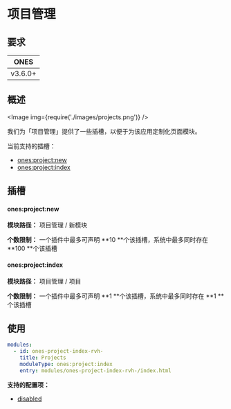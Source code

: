 
# 项目管理

## 要求

| **ONES** |
| :------: |
| v3.6.0+  |

## 概述

<Image img={require('./images/projects.png')} />

我们为「项目管理」提供了一些插槽，以便于为该应用定制化页面模块。

当前支持的插槽：

- [ones:project:new](#onesprojectnew)
- [ones:project:index](#onesprojectindex)

## 插槽

#### ones:project:new

**模块路径：** 项目管理 / 新模块

**个数限制：** 一个插件中最多可声明 **10 **个该插槽，系统中最多同时存在 **100 **个该插槽

#### ones:project:index

**模块路径：** 项目管理 / 项目

**个数限制：** 一个插件中最多可声明 **1 **个该插槽，系统中最多同时存在 **1 **个该插槽

## 使用

```yaml
modules:
  - id: ones-project-index-rvh-
    title: Projects
    moduleType: ones:project:index
    entry: modules/ones-project-index-rvh-/index.html
```

**支持的配置项：**

- [disabled](../../../../reference/config/plugin.yaml#disabled)
